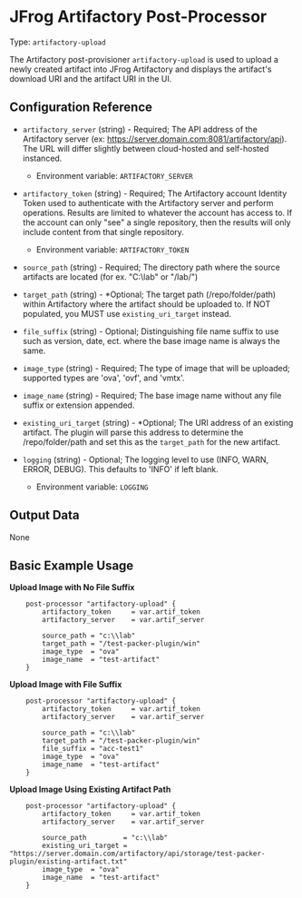 # JFrog Artifactory Post-Processor

Type:  `artifactory-upload`

The Artifactory post-provisioner `artifactory-upload` is used to upload a newly created artifact into JFrog Artifactory and displays the artifact's download URI and the artifact URI in the UI.


## Configuration Reference

- `artifactory_server` (string) - Required; The API address of the Artifactory server (ex: https://server.domain.com:8081/artifactory/api). The URL will differ slightly between cloud-hosted and self-hosted instanced.
    * Environment variable: `ARTIFACTORY_SERVER`
- `artifactory_token` (string) - Required; The Artifactory account Identity Token used to authenticate with the Artifactory server and perform operations. Results are limited to whatever the account has access to. If the account can only "see" a single repository, then the results will only include content from that single repository.
    * Environment variable: `ARTIFACTORY_TOKEN`

- `source_path` (string) - Required; The directory path where the source artifacts are located (for ex. "C:\\lab" or "/lab/")
- `target_path` (string) - *Optional; The target path (/repo/folder/path) within Artifactory where the artifact should be uploaded to. If NOT populated, you MUST use `existing_uri_target` instead.
- `file_suffix` (string) - Optional; Distinguishing file name suffix to use such as version, date, ect. where the base image name is always the same.
- `image_type` (string) - Required; The type of image that will be uploaded; supported types are 'ova', 'ovf', and 'vmtx'.
- `image_name` (string) - Required; The base image name without any file suffix or extension appended.
- `existing_uri_target` (string) - *Optional; The URI address of an existing artifact. The plugin will parse this address to determine the /repo/folder/path and set this as the `target_path` for the new artifact.
- `logging` (string) - Optional; The logging level to use (INFO, WARN, ERROR, DEBUG). This defaults to 'INFO' if left blank.
    * Environment variable: `LOGGING`

## Output Data

None


## Basic Example Usage

**Upload Image with No File Suffix**
```hcl
	post-processor "artifactory-upload" {
		artifactory_token     = var.artif_token  
        artifactory_server    = var.artif_server 
			
		source_path = "c:\\lab"
		target_path = "/test-packer-plugin/win"
		image_type  = "ova"
		image_name  = "test-artifact"
	}
```

**Upload Image with File Suffix**
```hcl
	post-processor "artifactory-upload" {
		artifactory_token     = var.artif_token  
        artifactory_server    = var.artif_server 
			
		source_path = "c:\\lab"
		target_path = "/test-packer-plugin/win"
		file_suffix = "acc-test1"
		image_type  = "ova"
		image_name  = "test-artifact"
	}
```

**Upload Image Using Existing Artifact Path**
```hcl
	post-processor "artifactory-upload" {
		artifactory_token     = var.artif_token  
        artifactory_server    = var.artif_server 
			
		source_path         = "c:\\lab"
		existing_uri_target = "https://server.domain.com/artifactory/api/storage/test-packer-plugin/existing-artifact.txt"
		image_type  = "ova"
		image_name  = "test-artifact"
	}
```